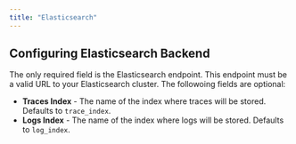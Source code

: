 ```yaml
---
title: "Elasticsearch"
---
```


## Configuring Elasticsearch Backend

The only required field is the Elasticsearch endpoint. This endpoint must be a valid URL to your Elasticsearch cluster.
The followoing fields are optional:

- **Traces Index** - The name of the index where traces will be stored. Defaults to `trace_index`.
- **Logs Index** - The name of the index where logs will be stored. Defaults to `log_index`.